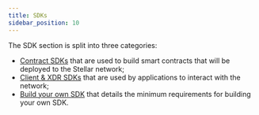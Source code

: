 ```yaml
---
title: SDKs
sidebar_position: 10
---
```



The SDK section is split into three categories:

- [Contract SDKs](./contract-sdks.mdx) that are used to build smart contracts that will be deployed to the Stellar network;
- [Client & XDR SDKs](./client-sdks.mdx) that are used by applications to interact with the network;
- [Build your own SDK](./build-your-own.mdx) that details the minimum requirements for building your own SDK.

<DocCardList />
